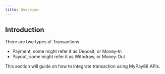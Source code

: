 ```yaml
---
title: Overview
---
```


## Introduction
There are two types of Transactions
 - Payment, some might refer it as Deposit, or Money-In
 - Payout, some might refer it as Withdraw, or Money-Out

This section will guide on how to integrate transaction using MyPay88 APIs.


